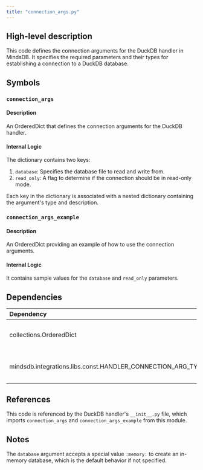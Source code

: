 ```yaml
---
title: "connection_args.py"
---
```


## High-level description
This code defines the connection arguments for the DuckDB handler in MindsDB. It specifies the required parameters and their types for establishing a connection to a DuckDB database.

## Symbols

### `connection_args`
#### Description
An OrderedDict that defines the connection arguments for the DuckDB handler.

#### Internal Logic
The dictionary contains two keys:
1. `database`: Specifies the database file to read and write from.
2. `read_only`: A flag to determine if the connection should be in read-only mode.

Each key in the dictionary is associated with a nested dictionary containing the argument's type and description.

### `connection_args_example`
#### Description
An OrderedDict providing an example of how to use the connection arguments.

#### Internal Logic
It contains sample values for the `database` and `read_only` parameters.

## Dependencies
| Dependency | Purpose |
|:-----------|:--------|
| collections.OrderedDict | Used to create ordered dictionaries for `connection_args` and `connection_args_example` |
| mindsdb.integrations.libs.const.HANDLER_CONNECTION_ARG_TYPE | Imported as ARG_TYPE, used to specify the types of connection arguments |

## References
This code is referenced by the DuckDB handler's `__init__.py` file, which imports `connection_args` and `connection_args_example` from this module.

## Notes
The `database` argument accepts a special value `:memory:` to create an in-memory database, which is the default behavior if not specified.